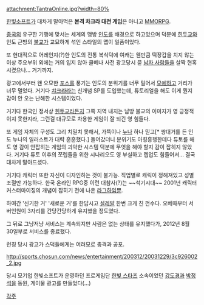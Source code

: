 attachment:TantraOnline.jpg?width=80%

[[한빛소프트]]가 대차게 말아먹은 '''본격 차크라 대전 게임'''은 아니고 [[MMORPG]].

[[중국]]의 유구한 기행에 맞서는 세계의 맹방 [[인도]]를 배경으로 하고있으며 덕분에 [[힌두교]]와 인도 근방의 [[불교]]가 교묘하게 섞인 스타일의 맵이 일품이었다.

또 현대적으로 어레인지(?)한 인도의 전통 복식덕에 여캐는 웬만큼 떡장갑을 치지 않는 이상 주요부위 외에는 거의 입지 않아 클베나 사전 광고당시 묻 [[남자 사람]]들을 살짝 현혹시켰으나... 거기까지.

광고에서부터 왠 오묘한 [[포스]]를 풍기는 인도의 분위기를 너무 밀어서 [[모에]]하고 거리가 너무 멀었다. 거기다 [[챠크라]]라는 신개념 SP를 도입했는데, 튜토리얼을 해도 이게 뭔지 감이 안 오는 난해한 시스템이었다.

거기다 한국인 정서상 [[힌두교]]라든지 그쪽 지역 내지는 남방 불교의 이미지가 영 긍정적이지 못한지라, 그런걸 대규모로 차용한 게임이 잘 되긴 영 힘들다.

또 게임 자체의 구성도 그리 치밀치 못해서, 가뜩이나 [[누나]] 하나 믿고[* 쌍대거를 든 인도 누나의 일러스트가 대략 훈훈했다.] 들어갔더니 분위기도 아힝흥헹한데다 튜토를 해도 영 감이 안잡히는 게임의 괴악한 시스템 덕분에 무엇을 해야 할지 감이 잡히지 않았다. 거기다 튜토 이후의 쪼렙들을 위한 시나리오도 영 부실하고 렙업도 힘들어서... 결국 대차게 말아드셨다.

거기다 캐릭터 또한 자신이 디자인하는 것이 불가능. 직업별로 캐릭이 정해져있고 성별 조절만 가능하다. 한국 온라인 RPG중 이런 대참사(?)는 ~~석기시대~~ 2001년 캐릭터 커스터마이징의 개념이 잡히기 전에 나온 [[라그하임]]뿐.

하여간 '신기한 거' '새로운 거'를 한답시고 [[설레발]] 한번 크게 친 껀수다. 오베때부터 서버인원이 3자리를 간당간당하게 유지했을 정도였다.

그 뒤로 그냥저냥 서비스는 계속되지만 사람은 없는 상태를 유지했다가, 2012년 8월 30일부로 서비스를 종료했다.

런칭 당시 광고가 스덕들에게는 여러모로 충격과 공포.

http://sports.chosun.com/news/entertainment/200312/20031229/3c926002_2.jpg

당시 모기업 한빛소프트가 운영하던 프로게임단 [[한빛 스타즈]] 소속이었던 [[강도경]]과 [[박정석]]을 동원, 게이물 광고를 만들었다(...)

[[각주]]
